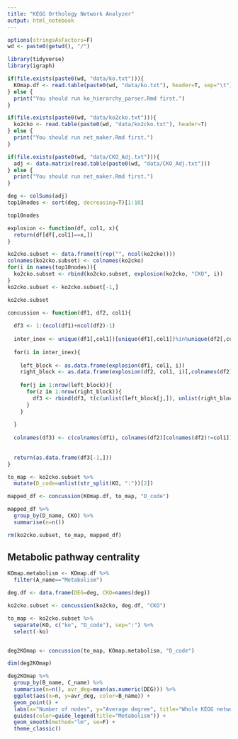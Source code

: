 ---
title: "KEGG Orthology Network Analyzer"
output: html_notebook
---

```{r load libraries and settings}

options(stringsAsFactors=F)
wd <- paste0(getwd(), "/")

library(tidyverse)
library(igraph)

```


```{r load data}

if(file.exists(paste0(wd, "data/ko.txt"))){
  KOmap.df <- read.table(paste0(wd, "data/ko.txt"), header=T, sep="\t")
} else {
  print("You should run ko_hierarchy_parser.Rmd first.")
}

if(file.exists(paste0(wd, "data/ko2cko.txt"))){
  ko2cko <- read.table(paste0(wd, "data/ko2cko.txt"), header=T)
} else {
  print("You should run net_maker.Rmd first.")
}

if(file.exists(paste0(wd, "data/CKO_Adj.txt"))){
  adj <- data.matrix(read.table(paste0(wd, "data/CKO_Adj.txt")))
} else {
  print("You should run net_maker.Rmd first.")
}

```


```{r compute degree}

deg <- colSums(adj)
top10nodes <- sort(deg, decreasing=T)[1:10]

top10nodes

```

```{r find corresponding KOs}

explosion <- function(df, col1, x){
  return(df[df[,col1]==x,])
}

ko2cko.subset <- data.frame(t(rep("", ncol(ko2cko))))
colnames(ko2cko.subset) <- colnames(ko2cko)
for(i in names(top10nodes)){
  ko2cko.subset <- rbind(ko2cko.subset, explosion(ko2cko, "CKO", i))
}
ko2cko.subset <- ko2cko.subset[-1,]

ko2cko.subset

```

```{r find KOs names}

concussion <- function(df1, df2, col1){
  
  df3 <- 1:(ncol(df1)+ncol(df2)-1)
  
  inter_inex <- unique(df1[,col1])[unique(df1[,col1])%in%unique(df2[,col1])]
  
  for(i in inter_inex){
    
    left_block <- as.data.frame(explosion(df1, col1, i))
    right_block <- as.data.frame(explosion(df2, col1, i)[,colnames(df2)[colnames(df2)!=col1]])
    
    for(j in 1:nrow(left_block)){
      for(z in 1:nrow(right_block)){
        df3 <- rbind(df3, t(c(unlist(left_block[j,]), unlist(right_block[z,]))))
      }
    }
    
  }
  
  colnames(df3) <- c(colnames(df1), colnames(df2)[colnames(df2)!=col1])
  
  
  return(as.data.frame(df3[-1,]))
}

to_map <- ko2cko.subset %>%
  mutate(D_code=unlist(str_split(KO, ":"))[2])

mapped_df <- concussion(KOmap.df, to_map, "D_code")

mapped_df %>%
  group_by(D_name, CKO) %>%
  summarise(n=n())

rm(ko2cko.subset, to_map, mapped_df)
```

## Metabolic pathway centrality

```{r Subset KOmap to Metabolism only}

KOmap.metabolism <- KOmap.df %>%
  filter(A_name=="Metabolism")

deg.df <- data.frame(DEG=deg, CKO=names(deg))

ko2cko.subset <- concussion(ko2cko, deg.df, "CKO")

to_map <- ko2cko.subset %>%
  separate(KO, c("ko", "D_code"), sep=":") %>%
  select(-ko)


deg2KOmap <- concussion(to_map, KOmap.metabolism, "D_code")

dim(deg2KOmap)
```


```{r Plot average degree vs #nodes per metabolism pathway}

deg2KOmap %>%
  group_by(B_name, C_name) %>%
  summarise(n=n(), avr_deg=mean(as.numeric(DEG))) %>%
  ggplot(aes(x=n, y=avr_deg, color=B_name)) +
  geom_point() +
  labs(x="Number of nodes", y="Average degree", title="Whole KEGG network") +
  guides(color=guide_legend(title="Metabolism")) +
  geom_smooth(method="lm", se=F) +
  theme_classic()

```
